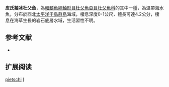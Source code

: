 {{Speciesbox
| name = 皮氏擬冰杜父魚
| image = 
| image_width = 250px
| status = NE
| status_system = IUCN3.1
| genus = Icelinus
| species = pietschi
| authority = Yabe, Soma & Amaoka, 2001
| synonyms = 
}}
'''皮氏擬冰杜父魚'''，為[[輻鰭魚綱|輻鰭魚綱]][[鮋形目|鮋形目]][[杜父魚亞目|杜父魚亞目]][[杜父魚科|杜父魚科]]的其中一[[種|種]]，為溫帶海水魚，分布於西北[[太平洋|太平洋]][[千島群島|千島群島]]海域，棲息深度0-1公尺，體長可達4.2公分，棲息在海草生長的岩石底層水域，生活習性不明。

== 参考文献 ==
*{{FishBase_species|genus=Icelinus|species=pietschi|year=2014|month=5}}

== 扩展阅读 ==
{{refbegin}}
{{wikispecies-inline|Icelinus pietschi|皮氏擬冰杜父魚}}
{{refend}}
{{Taxonbar|from=Q2314387}}

[[Category:擬冰杜父魚屬|pietschi]]
[[Category:2001年描述的魚類|I]]


{{鮋形目小作品}}